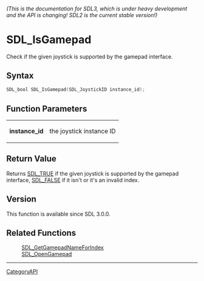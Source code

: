 ====== (This is the documentation for SDL3, which is under heavy development and the API is changing! SDL2 is the current stable version!) ======
= SDL_IsGamepad =

Check if the given joystick is supported by the gamepad interface.

== Syntax ==

<syntaxhighlight lang='c'>
SDL_bool SDL_IsGamepad(SDL_JoystickID instance_id);
</syntaxhighlight>

== Function Parameters ==

{|
|'''instance_id'''
|the joystick instance ID
|}

== Return Value ==

Returns [[SDL_TRUE]] if the given joystick is supported by the gamepad
interface, [[SDL_FALSE]] if it isn't or it's an invalid index.

== Version ==

This function is available since SDL 3.0.0.

== Related Functions ==

:[[SDL_GetGamepadNameForIndex]]
:[[SDL_OpenGamepad]]

----
[[CategoryAPI]]


